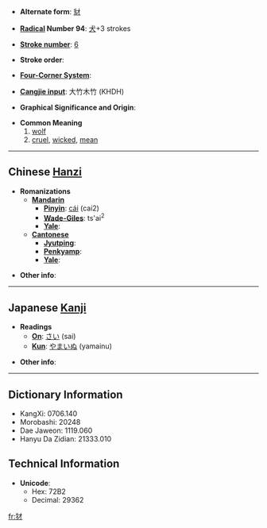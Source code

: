 * '''Alternate form''': [[豺]]

* '''[[Wiktionary:Chinese radical index| Radical]] Number 94''': [[Wiktionary:Chinese radical index 犬|犬]]+3 strokes

* '''[[Wiktionary:Chinese total strokes index|Stroke number]]''': [[Wiktionary:Chinese total strokes index 6|6]]

* '''Stroke order''': 

* '''[[Wiktionary:Chinese four corner index|Four-Corner System]]''': 

* '''[[Wiktionary:Chinese Cangjie index|Cangjie input]]''': 大竹木竹 (KHDH)

* '''Graphical Significance and Origin''': 

* '''Common Meaning'''
*#[[wolf]]
*#[[cruel]], [[wicked]], [[mean]]

----

== Chinese [[Hanzi]] ==

* '''Romanizations'''
** '''[[Mandarin]]'''
*** '''[[Pinyin]]''': [[cái]] (cai2)
*** '''[[Wade-Giles]]''': ts'ai<sup>2</sup>
*** '''[[Yale]]''': 
** '''[[Cantonese]]'''
*** '''[[Jyutping]]''':
*** '''[[Penkyamp]]''': 
*** '''[[Yale]]''': 

* '''Other info''': 

----

== Japanese [[Kanji]] ==

* '''Readings'''
** '''[[On]]''': [[さい]] (sai)
** '''[[Kun]]''': [[やまいぬ]] (yamainu)

* '''Other info''':  

----

== Dictionary Information ==

* KangXi: 0706.140
* Morobashi: 20248
* Dae Jaweon: 1119.060
* Hanyu Da Zidian: 21333.010

== Technical Information ==

* '''Unicode''':
** Hex: 72B2
** Decimal: 29362

[[fr:犲]]